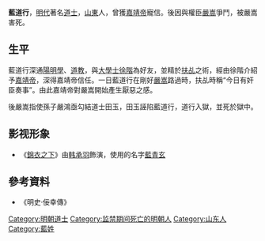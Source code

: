 '''藍道行'''，[[明代|明代]]著名[[道士|道士]]，[[山東|山東]]人，曾獲[[嘉靖帝|嘉靖帝]]寵信。後因與權臣[[嚴嵩|嚴嵩]]爭鬥，被嚴嵩害死。

==生平==
藍道行深通[[陽明學|陽明學]]、[[道教|道教]]，與[[大學士|大學士]][[徐階|徐階]]為好友，並精於[[扶乩|扶乩]]之術，經由徐階介紹予[[嘉靖帝|嘉靖帝]]，深得嘉靖帝信任。一日藍道行在剛好[[嚴嵩|嚴嵩]]路過時，扶乩時稱“今日有奸臣奏事”。由此嘉靖帝對嚴嵩開始產生厭惡之感。

後嚴嵩指使孫子嚴鴻亟勾結道士田玉，田玉誣陷藍道行，道行入獄，並死於獄中。

== 影视形象 ==
*《[[錦衣之下|錦衣之下]]》由[[韩承羽|韩承羽]]飾演，使用的名字[[藍青玄|藍青玄]]

==參考資料==
*《明史·佞幸傳》

{{Authority control}}
{{DEFAULTSORT:L}}
[[Category:明朝道士|Category:明朝道士]]
[[Category:监禁期间死亡的明朝人|Category:监禁期间死亡的明朝人]]
[[Category:山东人|Category:山东人]]
[[Category:藍姓|Category:藍姓]]